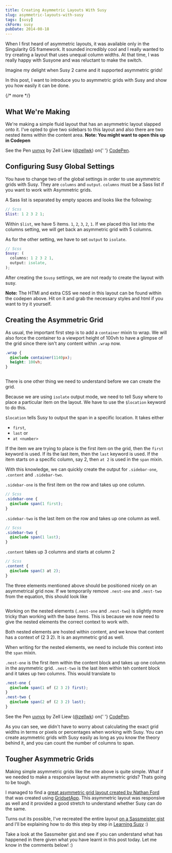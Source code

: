 ```yaml
---
title: Creating Asymmetric Layouts With Susy
slug: asymmetric-layouts-with-susy
tags: [susy]
ckForm: susy
pubDate: 2014-08-18
---
```


When I first heard of asymmetric layouts, it was available only in the Singularity GS framework. It sounded incredibly cool and I really wanted to try creating a layout that uses unequal column widths. At that time, I was really happy with Susyone and was reluctant to make the switch.

Imagine my delight when Susy 2 came and it supported asymmetric grids!

In this post, I want to introduce you to asymmetric grids with Susy and show you how easily it can be done.

{/* more */}

## What We're Making

We're making a simple fluid layout that has an asymmetric layout slapped onto it. I've opted to give two sidebars to this layout and also there are two nested items within the content area. **Note: You might want to open this up in Codepen**

<p
  data-height='266'
  data-theme-id='7929'
  data-slug-hash='uvnyx'
  data-default-tab='result'
  class='codepen'
>
  See the Pen <a href='http://codepen.io/zellwk/pen/uvnyx/'>uvnyx</a> by Zell
  Liew (<a href='http://codepen.io/zellwk'>@zellwk</a>) on{' '}
  <a href='http://codepen.io'>CodePen</a>.
</p>

<script async src='//codepen.io/assets/embed/ei.js'></script>

## Configuring Susy Global Settings

You have to change two of the global settings in order to use asymmetric grids with Susy. They are `columns` and `output`. `columns` must be a Sass list if you want to work with Asymmetric grids.

A Sass list is separated by empty spaces and looks like the following:

```scss
// Scss
$list: 1 2 3 2 1;
```

Within `$list`, we have 5 items. `1`, `2`, `3`, `2`, `1`. If we placed this list into the columns setting, we will get back an asymmetric grid with 5 columns.

As for the other setting, we have to set `output` to `isolate`.

```scss
// Scss
$susy: (
  columns: 1 2 3 2 1,
  output: isolate,
);
```

After creating the `$susy` settings, we are not ready to create the layout with susy.

**Note:** The HTMl and extra CSS we need in this layout can be found within the codepen above. Hit on it and grab the necessary styles and html if you want to try it yourself.

## Creating the Asymmetric Grid

As usual, the important first step is to add a `container` mixin to wrap. We will also force the container to a viewport height of 100vh to have a glimpse of the grid since there isn't any content within `.wrap` now.

```scss
.wrap {
  @include container(1140px);
  height: 100vh;
}
```

<Image src='/images/2014/08/asym-grid-1.png' alt='' />

There is one other thing we need to understand before we can create the grid.

Because we are using `isolate` output mode, we need to tell Susy where to place a particular item on the layout. We have to use the `$location` keyword to do this.

`$location` tells Susy to output the span in a specific location. It takes either

- `first`,
- `last` or
- `at <number>`

If the item we are trying to place is the first item on the grid, then the `first` keyword is used. If its the last item, then the `last` keyword is used. If the item starts on a specific column, say 2, then `at 2` is used in the `span` mixin.

With this knowledge, we can quickly create the output for `.sidebar-one`, `.content` and `.sidebar-two`.

`.sidebar-one` is the first item on the row and takes up one column.

```scss
// Scss
.sidebar-one {
  @include span(1 first);
}
```

`.sidebar-two` is the last item on the row and takes up one column as well.

```scss
// Scss
.sidebar-two {
  @include span(1 last);
}
```

`.content` takes up 3 columns and starts at column 2

```scss
// Scss
.content {
  @include span(3 at 2);
}
```

The three elements mentioned above should be positioned nicely on an asymmetrical grid now. If we temporarily remove `.nest-one` and `.nest-two` from the equation, this should look like

<Image src='/images/2014/08/Screen-Shot-2014-08-18-at-1.30.30-pm.png' alt='' />

Working on the nested elements (`.nest-one` and `.nest-two`) is slightly more tricky than working with the base items. This is because we now need to give the nested elements the correct context to work with.

Both nested elements are hosted within content, and we know that content has a context of (2 3 2). It is an asymmetric grid as well.

When writing for the nested elements, we need to include this context into the `span` mixin.

`.nest-one` is the first item within the content block and takes up one column in the asymmetric grid. `.nest-two` is the last item within teh content block and it takes up two columns. This would translate to

```scss
.nest-one {
  @include span(1 of (2 3 2) first);
}
.nest-two {
  @include span(2 of (2 3 2) last);
}
```

<p
  data-height='266'
  data-theme-id='7929'
  data-slug-hash='uvnyx'
  data-default-tab='result'
  class='codepen'
>
  See the Pen <a href='http://codepen.io/zellwk/pen/uvnyx/'>uvnyx</a> by Zell
  Liew (<a href='http://codepen.io/zellwk'>@zellwk</a>) on{' '}
  <a href='http://codepen.io'>CodePen</a>.
</p>

As you can see, we didn't have to worry about calculating the exact grid widths in terms or pixels or percentages when working with Susy. You can create asymmetric grids with Susy easily as long as you know the theory behind it, and you can count the number of columns to span.

## Tougher Asymmetric Grids

Making simple asymmetric grids like the one above is quite simple. What if we needed to make a responsive layout with asymmetric grids? Thats going to be tough.

I managed to find a [great asymmetric grid layout created by Nathan Ford](https://gridsetapp.com/specs/typekit-demos/chaparral.html?gridset=show) that was created using [GridsetApp](https://gridsetapp.com). This asymmetric layout was responsive as well and it provided a good stretch to understand whether Susy can do the same.

Turns out its possible, I've recreated the entire layout [on a Sassmeister gist](http://sassmeister.com/gist/zellwk/258589c4035f6da40854) and I'll be explaining how to do this step by step in [Learning Susy](http://bit.ly/learnsusy) :)

Take a look at the Sassmeiter gist and see if you can understand what has happened in there given what you have learnt in this post today. Let me know in the comments below! :)
